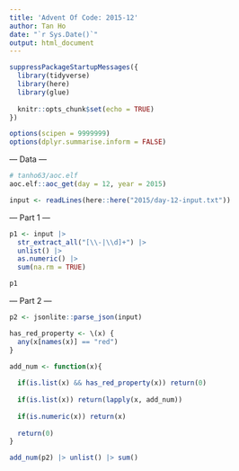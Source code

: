 ```yaml
---
title: 'Advent Of Code: 2015-12'
author: Tan Ho
date: "`r Sys.Date()`"
output: html_document
---
```


```r
suppressPackageStartupMessages({
  library(tidyverse)
  library(here)
  library(glue)
  
  knitr::opts_chunk$set(echo = TRUE)
})

options(scipen = 9999999)
options(dplyr.summarise.inform = FALSE)
```

--- Data ---

```r
# tanho63/aoc.elf
aoc.elf::aoc_get(day = 12, year = 2015)
```

```r
input <- readLines(here::here("2015/day-12-input.txt"))
```

--- Part 1 ---

```r
p1 <- input |> 
  str_extract_all("[\\-|\\d]+") |> 
  unlist() |> 
  as.numeric() |> 
  sum(na.rm = TRUE)

p1
```

--- Part 2 ---

```r
p2 <- jsonlite::parse_json(input)

has_red_property <- \(x) {
  any(x[names(x)] == "red")
}

add_num <- function(x){
  
  if(is.list(x) && has_red_property(x)) return(0)
  
  if(is.list(x)) return(lapply(x, add_num))
  
  if(is.numeric(x)) return(x)
  
  return(0) 
}

add_num(p2) |> unlist() |> sum()
```

